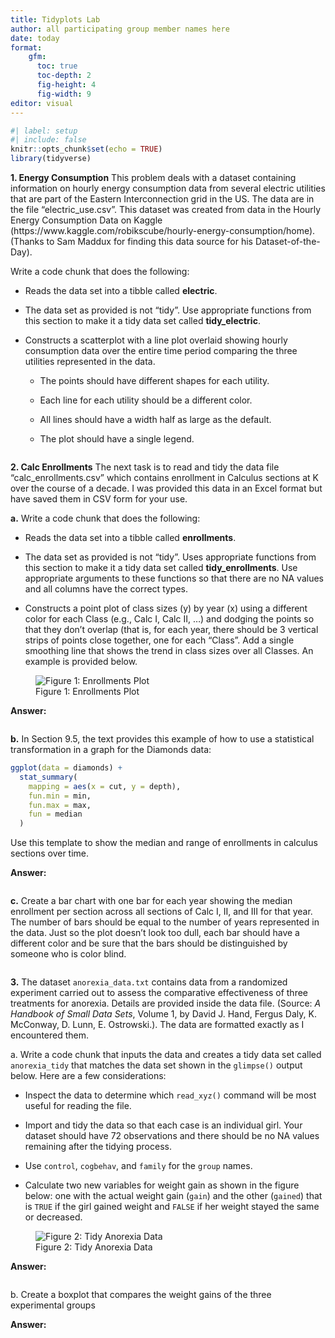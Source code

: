 ```yaml
---
title: Tidyplots Lab
author: all participating group member names here
date: today
format: 
    gfm: 
      toc: true
      toc-depth: 2
      fig-height: 4
      fig-width: 9
editor: visual
---
```


```r
#| label: setup
#| include: false
knitr::opts_chunk$set(echo = TRUE)
library(tidyverse)

```

**1. Energy Consumption** This problem deals with a dataset containing information on hourly energy consumption data from several electric utilities that are part of the Eastern Interconnection grid in the US. The data are in the file "electric_use.csv". This dataset was created from data in the Hourly Energy Consumption Data on Kaggle (https://www.kaggle.com/robikscube/hourly-energy-consumption/home). (Thanks to Sam Maddux for finding this data source for his Dataset-of-the-Day).

Write a code chunk that does the following:

-   Reads the data set into a tibble called **electric**.

-   The data set as provided is not "tidy". Use appropriate functions from this section to make it a tidy data set called **tidy_electric**.

-   Constructs a scatterplot with a line plot overlaid showing hourly consumption data over the entire time period comparing the three utilities represented in the data.

    -   The points should have different shapes for each utility.

    -   Each line for each utility should be a different color.

    -   All lines should have a width half as large as the default.

    -   The plot should have a single legend.

```r

```

**2. Calc Enrollments** The next task is to read and tidy the data file "calc_enrollments.csv" which contains enrollment in Calculus sections at K over the course of a decade. I was provided this data in an Excel format but have saved them in CSV form for your use.

**a.** Write a code chunk that does the following:

-   Reads the data set into a tibble called **enrollments**.

-   The data set as provided is not "tidy". Uses appropriate functions from this section to make it a tidy data set called **tidy_enrollments**. Use appropriate arguments to these functions so that there are no NA values and all columns have the correct types.

-   Constructs a point plot of class sizes (y) by year (x) using a different color for each Class (e.g., Calc I, Calc II, ...) and dodging the points so that they don't overlap (that is, for each year, there should be 3 vertical strips of points close together, one for each "Class". Add a single smoothing line that shows the trend in class sizes over all Classes. An example is provided below.

![Figure 1: Enrollments Plot](figures/enrollments_plot_example.png)

**Answer:**

```r

```

**b.** In Section 9.5, the text provides this example of how to use a statistical transformation in a graph for the Diamonds data:

```r
ggplot(data = diamonds) + 
  stat_summary(
    mapping = aes(x = cut, y = depth),
    fun.min = min,
    fun.max = max,
    fun = median
  )
```

Use this template to show the median and range of enrollments in calculus sections over time.

**Answer:**

```r

```

**c.** Create a bar chart with one bar for each year showing the median enrollment per section across all sections of Calc I, II, and III for that year. The number of bars should be equal to the number of years represented in the data. Just so the plot doesn't look too dull, each bar should have a different color and be sure that the bars should be distinguished by someone who is color blind.

```r

```

**3.** The dataset `anorexia_data.txt` contains data from a randomized experiment carried out to assess the comparative effectiveness of three treatments for anorexia. Details are provided inside the data file. (Source: *A Handbook of Small Data Sets*, Volume 1, by David J. Hand, Fergus Daly, K. McConway, D. Lunn, E. Ostrowski.). The data are formatted exactly as I encountered them.

a\. Write a code chunk that inputs the data and creates a tidy data set called `anorexia_tidy` that matches the data set shown in the `glimpse()` output below. Here are a few considerations:

-   Inspect the data to determine which `read_xyz()` command will be most useful for reading the file.

-   Import and tidy the data so that each case is an individual girl. Your dataset should have 72 observations and there should be no NA values remaining after the tidying process.

-   Use `control`, `cogbehav`, and `family` for the `group` names.

-   Calculate two new variables for weight gain as shown in the figure below: one with the actual weight gain (`gain`) and the other (`gained`) that is `TRUE` if the girl gained weight and `FALSE` if her weight stayed the same or decreased.

![Figure 2: Tidy Anorexia Data](figures/anorexia_tidy.png)

**Answer:**

```r
```

b\. Create a boxplot that compares the weight gains of the three experimental groups

**Answer:**

```r

```
